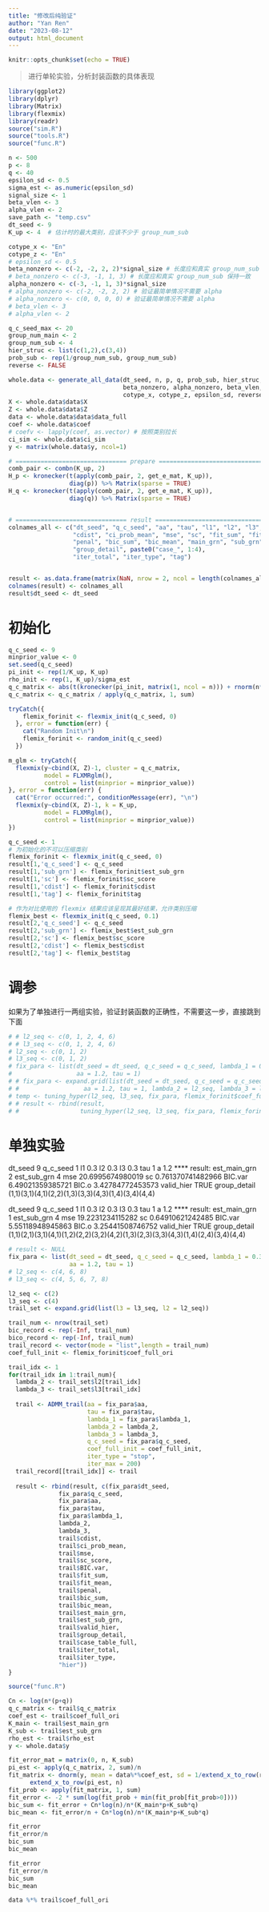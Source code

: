 ```yaml
---
title: "修改后纯验证"
author: "Yan Ren"
date: "2023-08-12"
output: html_document
---
```


```r
knitr::opts_chunk$set(echo = TRUE)
```

> 进行单轮实验，分析封装函数的具体表现

```r
library(ggplot2)
library(dplyr)
library(Matrix)
library(flexmix)
library(readr)
source("sim.R")
source("tools.R")
source("func.R")
```

```r
n <- 500
p <- 8
q <- 40
epsilon_sd <- 0.5
sigma_est <- as.numeric(epsilon_sd)
signal_size <- 1
beta_vlen <- 3
alpha_vlen <- 2
save_path <- "temp.csv"
dt_seed <- 9
K_up <- 4  # 估计时的最大类别，应该不少于 group_num_sub

cotype_x <- "En"
cotype_z <- "En"
# epsilon_sd <- 0.5
beta_nonzero <- c(-2, -2, 2, 2)*signal_size # 长度应和真实 group_num_sub 保持一致
# beta_nonzero <- c(-3, -1, 1, 3) # 长度应和真实 group_num_sub 保持一致
alpha_nonzero <- c(-3, -1, 1, 3)*signal_size
# alpha_nonzero <- c(-2, -2, 2, 2) # 验证最简单情况不需要 alpha
# alpha_nonzero <- c(0, 0, 0, 0) # 验证最简单情况不需要 alpha
# beta_vlen <- 3
# alpha_vlen <- 2

q_c_seed_max <- 20
group_num_main <- 2                    
group_num_sub <- 4    
hier_struc <- list(c(1,2),c(3,4))
prob_sub <- rep(1/group_num_sub, group_num_sub)  
reverse <- FALSE
```

```r
whole.data <- generate_all_data(dt_seed, n, p, q, prob_sub, hier_struc, 
                                beta_nonzero, alpha_nonzero, beta_vlen, alpha_vlen, 
                                cotype_x, cotype_z, epsilon_sd, reverse)
X <- whole.data$data$X
Z <- whole.data$data$Z
data <- whole.data$data$data_full
coef <- whole.data$coef
# coefv <- lapply(coef, as.vector) # 按照类别拉长
ci_sim <- whole.data$ci_sim
y <- matrix(whole.data$y, ncol=1)

# =============================== prepare =================================
comb_pair <- combn(K_up, 2)
H_p <- kronecker(t(apply(comb_pair, 2, get_e_mat, K_up)),
                 diag(p)) %>% Matrix(sparse = TRUE)
H_q <- kronecker(t(apply(comb_pair, 2, get_e_mat, K_up)),
                 diag(q)) %>% Matrix(sparse = TRUE)


# =============================== result =================================
colnames_all <- c("dt_seed", "q_c_seed", "aa", "tau", "l1", "l2", "l3",
                  "cdist", "ci_prob_mean", "mse", "sc", "fit_sum", "fit_mean",
                  "penal", "bic_sum", "bic_mean", "main_grn", "sub_grn", "valid_hier", 
                  "group_detail", paste0("case_", 1:4), 
                  "iter_total", "iter_type", "tag")


result <- as.data.frame(matrix(NaN, nrow = 2, ncol = length(colnames_all)))
colnames(result) <- colnames_all
result$dt_seed <- dt_seed
```

# 初始化

```r
q_c_seed <- 9
minprior_value <- 0
set.seed(q_c_seed)
pi_init <- rep(1/K_up, K_up)
rho_init <- rep(1, K_up)/sigma_est
q_c_matrix <- abs(t(kronecker(pi_init, matrix(1, ncol = n))) + rnorm(n*K_up, mean = 0, sd = .1))
q_c_matrix <- q_c_matrix / apply(q_c_matrix, 1, sum)

tryCatch({
    flemix_forinit <- flexmix_init(q_c_seed, 0)
  }, error = function(err) {
    cat("Random Init\n")
    flemix_forinit <- random_init(q_c_seed)
  })

m_glm <- tryCatch({
  flexmix(y~cbind(X, Z)-1, cluster = q_c_matrix,
          model = FLXMRglm(),
          control = list(minprior = minprior_value))
}, error = function(err) {
  cat("Error occurred:", conditionMessage(err), "\n")
  flexmix(y~cbind(X, Z)-1, k = K_up,
          model = FLXMRglm(),
          control = list(minprior = minprior_value))
})
```


```r
q_c_seed <- 1
# 为初始化的不可以压缩类别
flemix_forinit <- flexmix_init(q_c_seed, 0)
result[1,'q_c_seed'] <- q_c_seed
result[1,'sub_grn'] <- flemix_forinit$est_sub_grn
result[1,'sc'] <- flemix_forinit$sc_score
result[1,'cdist'] <- flemix_forinit$cdist
result[1,'tag'] <- flemix_forinit$tag

# 作为对比使用的 flexmix 结果应该呈现其最好结果，允许类别压缩
flemix_best <- flexmix_init(q_c_seed, 0.1)
result[2,'q_c_seed'] <- q_c_seed
result[2,'sub_grn'] <- flemix_best$est_sub_grn
result[2,'sc'] <- flemix_best$sc_score
result[2,'cdist'] <- flemix_best$cdist
result[2,'tag'] <- flemix_best$tag
```


# 调参

如果为了单独进行一两组实验，验证封装函数的正确性，不需要这一步，直接跳到下面

```r
# # l2_seq <- c(0, 1, 2, 4, 6)
# # l3_seq <- c(0, 1, 2, 4, 6)
# l2_seq <- c(0, 1, 2)
# l3_seq <- c(0, 1, 2)
# fix_para <- list(dt_seed = dt_seed, q_c_seed = q_c_seed, lambda_1 = 0.3,
#                  aa = 1.2, tau = 1)
# # fix_para <- expand.grid(list(dt_seed = dt_seed, q_c_seed = q_c_seed, lambda_1 = 0.3,
# #                  aa = 1.2, tau = 1, lambda_2 = l2_seq, lambda_3 = l3_seq))
# temp <- tuning_hyper(l2_seq, l3_seq, fix_para, flemix_forinit$coef_full_ori, save_all = TRUE)
# # result <- rbind(result, 
# #                 tuning_hyper(l2_seq, l3_seq, fix_para, flemix_forinit$coef_full_ori))
```


# 单独实验


dt_seed 9 q_c_seed 1 l1 0.3 l2 0.3 l3 0.3 tau 1 a 1.2 
**** result: est_main_grn 2 est_sub_grn 4 mse 20.6995674980019 sc 0.761370741482966 BIC.var 6.49021359385721 BIC.o 3.42784772453573 valid_hier TRUE group_detail (1,1)(3,1)(4,1)(2,2)(1,3)(3,3)(4,3)(1,4)(3,4)(4,4) 

dt_seed 9 q_c_seed 1 l1 0.3 l2 0.3 l3 0.3 tau 1 a 1.2 
**** result: est_main_grn 1 est_sub_grn 4 mse 19.2231234115282 sc 0.64910621242485 BIC.var 5.55118948945863 BIC.o 3.25441508746752 valid_hier TRUE group_detail (1,1)(2,1)(3,1)(4,1)(1,2)(2,2)(3,2)(4,2)(1,3)(2,3)(3,3)(4,3)(1,4)(2,4)(3,4)(4,4) 



```r
# result <- NULL
fix_para <- list(dt_seed = dt_seed, q_c_seed = q_c_seed, lambda_1 = 0.3,
                 aa = 1.2, tau = 1)
# l2_seq <- c(4, 6, 8)
# l3_seq <- c(4, 5, 6, 7, 8)

l2_seq <- c(2)
l3_seq <- c(4)
trail_set <- expand.grid(list(l3 = l3_seq, l2 = l2_seq))

trail_num <- nrow(trail_set)
bic_record <- rep(-Inf, trail_num)
bico_record <- rep(-Inf, trail_num)
trail_record <- vector(mode = "list",length = trail_num)
coef_full_init <- flemix_forinit$coef_full_ori

trail_idx <- 1
for(trail_idx in 1:trail_num){
  lambda_2 <- trail_set$l2[trail_idx]
  lambda_3 <- trail_set$l3[trail_idx]
  
  trail <- ADMM_trail(aa = fix_para$aa,
                      tau = fix_para$tau,
                      lambda_1 = fix_para$lambda_1,
                      lambda_2 = lambda_2,
                      lambda_3 = lambda_3,
                      q_c_seed = fix_para$q_c_seed,
                      coef_full_init = coef_full_init,
                      iter_type = "stop",
                      iter_max = 200)
  trail_record[[trail_idx]] <- trail
  
  result <- rbind(result, c(fix_para$dt_seed,
              fix_para$q_c_seed,
              fix_para$aa,
              fix_para$tau,
              fix_para$lambda_1,
              lambda_2,
              lambda_3,
              trail$cdist,
              trail$ci_prob_mean,
              trail$mse,
              trail$sc_score,
              trail$BIC.var,
              trail$fit_sum,
              trail$fit_mean,
              trail$penal,
              trail$bic_sum,
              trail$bic_mean,
              trail$est_main_grn,
              trail$est_sub_grn,
              trail$valid_hier,
              trail$group_detail,
              trail$case_table_full,
              trail$iter_total,
              trail$iter_type,
              "hier"))
}
```
```r
source("func.R")
```











```r
Cn <- log(n*(p+q))
q_c_matrix <- trail$q_c_matrix
coef_est <- trail$coef_full_ori
K_main <- trail$est_main_grn
K_sub <- trail$est_sub_grn
rho_est <- trail$rho_est
y <- whole.data$y

fit_error_mat = matrix(0, n, K_sub)
pi_est <- apply(q_c_matrix, 2, sum)/n
fit_matrix <- dnorm(y, mean = data%*%coef_est, sd = 1/extend_x_to_row(rho_est, n)) *
      extend_x_to_row(pi_est, n)
fit_prob <- apply(fit_matrix, 1, sum)
fit_error <- -2 * sum(log(fit_prob + min(fit_prob[fit_prob>0])))
bic_sum <- fit_error + Cn*log(n)/n*(K_main*p+K_sub*q)
bic_mean <- fit_error/n + Cn*log(n)/n*(K_main*p+K_sub*q)
```

```r
fit_error
fit_error/n
bic_sum
bic_mean
```


```r
fit_error
fit_error/n
bic_sum
bic_mean
```



```r
data %*% trail$coef_full_ori
```




